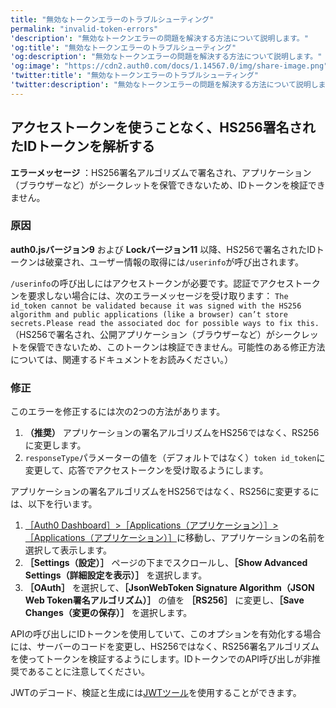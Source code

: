 ```yaml
---
title: "無効なトークンエラーのトラブルシューティング"
permalink: "invalid-token-errors"
'description': "無効なトークンエラーの問題を解決する方法について説明します。"
'og:title': "無効なトークンエラーのトラブルシューティング"
'og:description': "無効なトークンエラーの問題を解決する方法について説明します。"
'og:image': "https://cdn2.auth0.com/docs/1.14567.0/img/share-image.png"
'twitter:title': "無効なトークンエラーのトラブルシューティング"
'twitter:description': "無効なトークンエラーの問題を解決する方法について説明します。"
---
```


## アクセストークンを使うことなく、HS256署名されたIDトークンを解析する

**エラーメッセージ** ：HS256署名アルゴリズムで署名され、アプリケーション（ブラウザーなど）がシークレットを保管できないため、IDトークンを検証できません。

### 原因

**auth0.jsバージョン9** および **Lockバージョン11** 以降、HS256で署名されたIDトークンは破棄され、ユーザー情報の取得には`/userinfo`が呼び出されます。

`/userinfo`の呼び出しにはアクセストークンが必要です。認証でアクセストークンを要求しない場合には、次のエラーメッセージを受け取ります：
`The id_token cannot be validated because it was signed with the HS256 algorithm and public applications (like a browser) can’t store secrets.Please read the associated doc for possible ways to fix this.`（HS256で署名され、公開アプリケーション（ブラウザーなど）がシークレットを保管できないため、このトークンは検証できません。可能性のある修正方法については、関連するドキュメントをお読みください。）

### 修正

このエラーを修正するには次の2つの方法があります。

1. **（推奨）** アプリケーションの署名アルゴリズムをHS256ではなく、RS256に変更します。
2. `responseType`パラメーターの値を（デフォルトではなく）`token id_token`に変更して、応答でアクセストークンを受け取るようにします。

アプリケーションの署名アルゴリズムをHS256ではなく、RS256に変更するには、以下を行います。

1. [［Auth0 Dashboard］>［Applications（アプリケーション）］>［Applications（アプリケーション）］](https://manage.auth0.com/#/applications)に移動し、アプリケーションの名前を選択して表示します。
2. **［Settings（設定）］** ページの下までスクロールし、**［Show Advanced Settings（詳細設定を表示）］** を選択します。
3. **［OAuth］** を選択して、**［JsonWebToken Signature Algorithm（JSON Web Token署名アルゴリズム）］** の値を **［RS256］** に変更し、**［Save Changes（変更の保存）］** を選択します。

APIの呼び出しにIDトークンを使用していて、このオプションを有効化する場合には、サーバーのコードを変更し、HS256ではなく、RS256署名アルゴリズムを使ってトークンを検証するようにします。IDトークンでのAPI呼び出しが非推奨であることに注意してください。

<Tooltip data-tooltip-id="react-containers-DefinitionTooltip-3" href="/ja-jp/glossary?term=json-web-token" tip="JSON Web Token（JWT）: 二者間のクレームを安全に表現するために使用される標準IDトークン形式（および多くの場合、アクセストークン形式）。" cta="用語集の表示">JWT</Tooltip>のデコード、検証と生成には[JWTツール](https://jwt.io/)を使用することができます。
